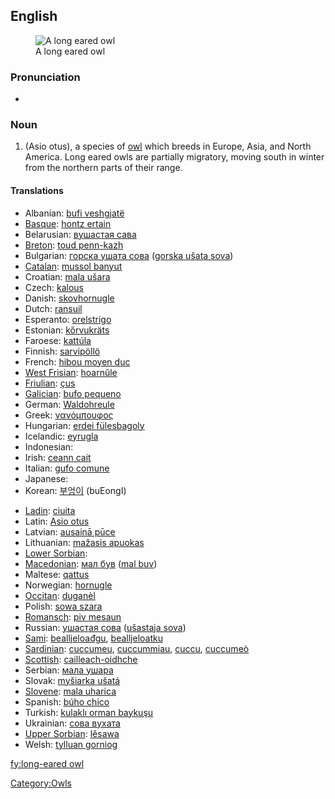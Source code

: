 {{wikipedia}}
==English==
[[Image:CRW 2987.jpg|thumb|A long eared owl]]

===Pronunciation===
*{{IPA|/'lɔŋiɻd'ɑʊl/}}

===Noun===
{{en-noun|sg=[[long]]-[[eared]] [[owl]]}}

# (Asio otus), a species of [[owl]] which breeds in Europe, Asia, and North America. Long eared owls are partially migratory, moving south in winter from the northern parts of their range.

====Translations====
{{top}}
*Albanian: [[bufi veshgjatë]]
*[[Basque]]: [[hontz ertain]]
*Belarusian: [[вушастая сава]]
*[[Breton]]: [[toud penn-kazh]]
*Bulgarian: [[горска ушата сова]] ([[gorska ušata sova]])
*[[Catalan]]: [[mussol banyut]]
*Croatian: [[mala ušara]]
*Czech: [[kalous]]
*Danish: [[skovhornugle]]
*Dutch: [[ransuil]] {{m}}
*Esperanto: [[orelstrigo]]
*Estonian: [[kőrvukräts]]
*Faroese: [[kattúla]]
*Finnish: [[sarvipöllö]]
*French: [[hibou moyen duc]] {{m}}
*[[West Frisian]]: [[hoarnûle]]
*[[Friulian]]: [[çus]]
*[[Galician]]: [[bufo pequeno]]
*German: [[Waldohreule]] {{f}}
*Greek: [[νανόμπουφος]] '' ''
*Hungarian: [[erdei fülesbagoly]]
*Icelandic: [[eyrugla]]
*Indonesian: [[]]
*Irish: [[ceann cait]]
*Italian: [[gufo comune]] '' ''
*Japanese: [[]]
*Korean: [[부엉이]] (buEongI)
{{mid}}
*[[Ladin]]: [[ciuita]]
*Latin: [[Asio otus]] '' ''
*Latvian: [[ausainā pūce]]
*Lithuanian: [[mažasis apuokas]]
*[[Lower Sorbian]]:
*[[Macedonian]]: [[мал був]] ([[mal buv]])
*Maltese: [[qattus]]
*Norwegian: [[hornugle]]
*[[Occitan]]: [[duganèl]]
*Polish: [[sowa szara]] '' ''
* [[Romansch]]: [[piv mesaun]]
*Russian: [[ушастая сова]] ([[ušastaja sova]]) '' ''
*[[Sami]]: [[bealljeloađgu]], [[bealljeloatku]]
*[[Sardinian]]: [[cuccumeu]], [[cuccummiau]], [[cuccu]], [[cuccumeò]]
*[[Scottish]]: [[cailleach-oidhche]]
*Serbian: [[мала ушара]]
*Slovak: [[myšiarka ušatá]]
* [[Slovene]]: [[mala uharica]]
*Spanish: [[búho chico]] '' ''
*Turkish: [[kulaklı orman baykuşu]]
*Ukrainian: [[сова вухата]]
*[[Upper Sorbian]]: [[lěsawa]]
*Welsh: [[tylluan gorniog]]
{{bottom}}

[[Category:Owls]]

[[fy:long-eared owl]]